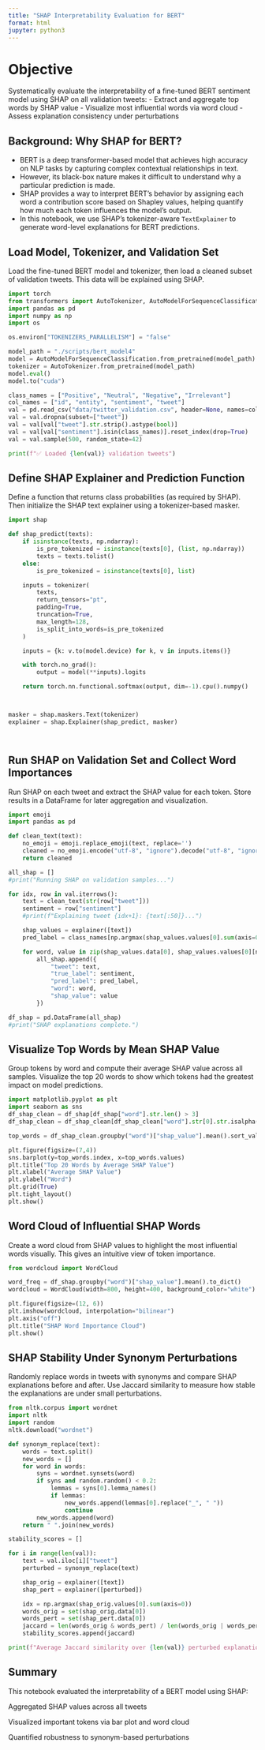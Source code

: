 ```yaml
---
title: "SHAP Interpretability Evaluation for BERT"
format: html
jupyter: python3
---
```


# Objective

Systematically evaluate the interpretability of a fine-tuned BERT sentiment model using SHAP on all validation tweets:
- Extract and aggregate top words by SHAP value
- Visualize most influential words via word cloud
- Assess explanation consistency under perturbations


## Background: Why SHAP for BERT?

- BERT is a deep transformer-based model that achieves high accuracy on NLP tasks by capturing complex contextual relationships in text.
- However, its black-box nature makes it difficult to understand why a particular prediction is made.
- SHAP provides a way to interpret BERT’s behavior by assigning each word a contribution score based on Shapley values, helping quantify how much each token influences the model’s output.
- In this notebook, we use SHAP's tokenizer-aware `TextExplainer` to generate word-level explanations for BERT predictions.

## Load Model, Tokenizer, and Validation Set
Load the fine-tuned BERT model and tokenizer, then load a cleaned subset of validation tweets. This data will be explained using SHAP.
```python
import torch
from transformers import AutoTokenizer, AutoModelForSequenceClassification
import pandas as pd
import numpy as np
import os

os.environ["TOKENIZERS_PARALLELISM"] = "false"

model_path = "./scripts/bert_model4"
model = AutoModelForSequenceClassification.from_pretrained(model_path)
tokenizer = AutoTokenizer.from_pretrained(model_path)
model.eval()
model.to("cuda")

class_names = ["Positive", "Neutral", "Negative", "Irrelevant"]
col_names = ["id", "entity", "sentiment", "tweet"]
val = pd.read_csv("data/twitter_validation.csv", header=None, names=col_names)
val = val.dropna(subset=["tweet"])
val = val[val["tweet"].str.strip().astype(bool)]
val = val[val["sentiment"].isin(class_names)].reset_index(drop=True)
val = val.sample(500, random_state=42)

print(f"✅ Loaded {len(val)} validation tweets")
```


## Define SHAP Explainer and Prediction Function
Define a function that returns class probabilities (as required by SHAP). Then initialize the SHAP text explainer using a tokenizer-based masker.
```python
import shap

def shap_predict(texts):
    if isinstance(texts, np.ndarray):
        is_pre_tokenized = isinstance(texts[0], (list, np.ndarray))
        texts = texts.tolist()
    else:
        is_pre_tokenized = isinstance(texts[0], list)

    inputs = tokenizer(
        texts,
        return_tensors="pt",
        padding=True,
        truncation=True,
        max_length=128,
        is_split_into_words=is_pre_tokenized
    )

    inputs = {k: v.to(model.device) for k, v in inputs.items()}

    with torch.no_grad():
        output = model(**inputs).logits

    return torch.nn.functional.softmax(output, dim=-1).cpu().numpy()



masker = shap.maskers.Text(tokenizer)
explainer = shap.Explainer(shap_predict, masker)




```

## Run SHAP on Validation Set and Collect Word Importances
Run SHAP on each tweet and extract the SHAP value for each token. Store results in a DataFrame for later aggregation and visualization.
```python
import emoji
import pandas as pd

def clean_text(text):
    no_emoji = emoji.replace_emoji(text, replace='')
    cleaned = no_emoji.encode("utf-8", "ignore").decode("utf-8", "ignore")
    return cleaned

all_shap = []
#print("Running SHAP on validation samples...")

for idx, row in val.iterrows():
    text = clean_text(str(row["tweet"]))
    sentiment = row["sentiment"]
    #print(f"Explaining tweet {idx+1}: {text[:50]}...")

    shap_values = explainer([text])
    pred_label = class_names[np.argmax(shap_values.values[0].sum(axis=0))]

    for word, value in zip(shap_values.data[0], shap_values.values[0][np.argmax(shap_values.values[0].sum(axis=0))]):
        all_shap.append({
            "tweet": text,
            "true_label": sentiment,
            "pred_label": pred_label,
            "word": word,
            "shap_value": value
        })

df_shap = pd.DataFrame(all_shap)
#print("SHAP explanations complete.")

```

## Visualize Top Words by Mean SHAP Value
Group tokens by word and compute their average SHAP value across all samples. Visualize the top 20 words to show which tokens had the greatest impact on model predictions.
```python
import matplotlib.pyplot as plt
import seaborn as sns
df_shap_clean = df_shap[df_shap["word"].str.len() > 3]
df_shap_clean = df_shap_clean[df_shap_clean["word"].str[0].str.isalpha()]

top_words = df_shap_clean.groupby("word")["shap_value"].mean().sort_values(ascending=False).head(20)

plt.figure(figsize=(7,4))
sns.barplot(y=top_words.index, x=top_words.values)
plt.title("Top 20 Words by Average SHAP Value")
plt.xlabel("Average SHAP Value")
plt.ylabel("Word")
plt.grid(True)
plt.tight_layout()
plt.show()
```

## Word Cloud of Influential SHAP Words
Create a word cloud from SHAP values to highlight the most influential words visually. This gives an intuitive view of token importance.
```python
from wordcloud import WordCloud

word_freq = df_shap.groupby("word")["shap_value"].mean().to_dict()
wordcloud = WordCloud(width=800, height=400, background_color="white").generate_from_frequencies(word_freq)

plt.figure(figsize=(12, 6))
plt.imshow(wordcloud, interpolation="bilinear")
plt.axis("off")
plt.title("SHAP Word Importance Cloud")
plt.show()
```

## SHAP Stability Under Synonym Perturbations
Randomly replace words in tweets with synonyms and compare SHAP explanations before and after. Use Jaccard similarity to measure how stable the explanations are under small perturbations.
```python
from nltk.corpus import wordnet
import nltk
import random
nltk.download("wordnet")

def synonym_replace(text):
    words = text.split()
    new_words = []
    for word in words:
        syns = wordnet.synsets(word)
        if syns and random.random() < 0.2:
            lemmas = syns[0].lemma_names()
            if lemmas:
                new_words.append(lemmas[0].replace("_", " "))
                continue
        new_words.append(word)
    return " ".join(new_words)

stability_scores = []

for i in range(len(val)):
    text = val.iloc[i]["tweet"]
    perturbed = synonym_replace(text)

    shap_orig = explainer([text])
    shap_pert = explainer([perturbed])

    idx = np.argmax(shap_orig.values[0].sum(axis=0))
    words_orig = set(shap_orig.data[0])
    words_pert = set(shap_pert.data[0])
    jaccard = len(words_orig & words_pert) / len(words_orig | words_pert)
    stability_scores.append(jaccard)

print(f"Average Jaccard similarity over {len(val)} perturbed explanations: {np.mean(stability_scores):.3f}")
```

## Summary
This notebook evaluated the interpretability of a BERT model using SHAP:

Aggregated SHAP values across all tweets

Visualized important tokens via bar plot and word cloud

Quantified robustness to synonym-based perturbations
